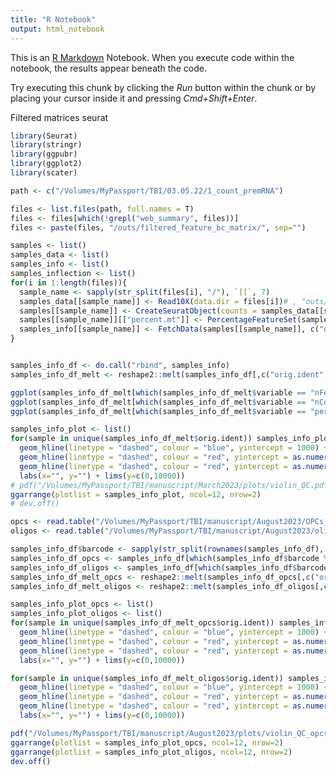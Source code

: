 ```yaml
---
title: "R Notebook"
output: html_notebook
---
```


This is an [R Markdown](http://rmarkdown.rstudio.com) Notebook. When you execute code within the notebook, the results appear beneath the code. 

Try executing this chunk by clicking the *Run* button within the chunk or by placing your cursor inside it and pressing *Cmd+Shift+Enter*. 

Filtered matrices seurat
```r
library(Seurat)
library(stringr)
library(ggpubr)
library(ggplot2)
library(scater)

path <- c("/Volumes/MyPassport/TBI/03.05.22/1_count_premRNA")

files <- list.files(path, full.names = T)
files <- files[which(!grepl("web_summary", files))]
files <- paste(files, "/outs/filtered_feature_bc_matrix/", sep="")

samples <- list()
samples_data <- list()
samples_info <- list()
samples_inflection <- list()
for(i in 1:length(files)){
  sample_name <- sapply(str_split(files[i], "/"), `[[`, 7)
  samples_data[[sample_name]] <- Read10X(data.dir = files[i])# , "outs/filtered_feature_bc_matrix/", sep="/")
  samples[[sample_name]] <- CreateSeuratObject(counts = samples_data[[sample_name]], project = sample_name, min.cells = 3, min.features = 200)
  samples[[sample_name]][["percent.mt"]] <- PercentageFeatureSet(samples[[sample_name]], pattern = "^MT-")
  samples_info[[sample_name]] <- FetchData(samples[[sample_name]], c("orig.ident", "nFeature_RNA", "nCount_RNA", "percent.mt"))
}


samples_info_df <- do.call("rbind", samples_info)
samples_info_df_melt <- reshape2::melt(samples_info_df[,c("orig.ident", "nFeature_RNA", "nCount_RNA", "percent.mt")], by="orig.ident", measure.vars = c("nFeature_RNA", "nCount_RNA", "percent.mt"))

ggplot(samples_info_df_melt[which(samples_info_df_melt$variable == "nFeature_RNA"),], aes(x=orig.ident, y=value, fill=variable)) + geom_violin()+ geom_boxplot(width=0.1)  + theme_classic()+ theme(axis.text.x = element_text(angle = 90, vjust = 0.5, hjust=1)) + labs(y="", x="", fill="") + geom_hline(linetype = "dashed", colour = "blue", yintercept = 1000)
ggplot(samples_info_df_melt[which(samples_info_df_melt$variable == "nCount_RNA"),], aes(x=orig.ident, y=value, fill=variable)) + geom_violin() + theme_classic()+ theme(axis.text.x = element_text(angle = 90, vjust = 0.5, hjust=1)) + labs(y="", x="", fill="")
ggplot(samples_info_df_melt[which(samples_info_df_melt$variable == "percent.mt"),], aes(x=orig.ident, y=value, fill=variable)) + geom_violin() + theme_classic()+ theme(axis.text.x = element_text(angle = 90, vjust = 0.5, hjust=1)) + labs(y="", x="", fill="")

samples_info_plot <- list()
for(sample in unique(samples_info_df_melt$orig.ident)) samples_info_plot[[sample]] <- ggplot(samples_info_df_melt[which(samples_info_df_melt$variable == "nFeature_RNA" & samples_info_df_melt$orig.ident == sample),], aes(x=orig.ident, y=value)) + geom_violin() + theme_classic() + geom_point(y= mean(samples_info_df_melt[which(samples_info_df_melt$variable == "nFeature_RNA" & samples_info_df_melt$orig.ident == sample),"value"])) + 
  geom_hline(linetype = "dashed", colour = "blue", yintercept = 1000) + 
  geom_hline(linetype = "dashed", colour = "red", yintercept = as.numeric(attr(scater::isOutlier(samples[[sample]]$nFeature_RNA, nmads=3, type = "both", log=T)["outlier.filter"], "thresholds")["lower"])) + 
  geom_hline(linetype = "dashed", colour = "red", yintercept = as.numeric(attr(scater::isOutlier(samples[[sample]]$nFeature_RNA, nmads=3, type = "both", log=T)["outlier.filter"], "thresholds")["higher"])) + 
  labs(x="", y="") + lims(y=c(0,10000))
# pdf("/Volumes/MyPassport/TBI/manuscript/March2023/plots/violin_QC.pdf", width = 14)
ggarrange(plotlist = samples_info_plot, ncol=12, nrow=2)
# dev.off()
```
```r
opcs <- read.table("/Volumes/MyPassport/TBI/manuscript/August2023/OPCs_barcodes.tsv")
oligos <- read.table("/Volumes/MyPassport/TBI/manuscript/August2023/oligos_barcodes.tsv")

samples_info_df$barcode <- sapply(str_split(rownames(samples_info_df), paste(as.character(samples_info_df$orig.ident), ".", sep="")), `[[`, 2)
samples_info_df_opcs <- samples_info_df[which(samples_info_df$barcode %in% opcs$V1),]
samples_info_df_oligos <- samples_info_df[which(samples_info_df$barcode %in% oligos$V1),]
samples_info_df_melt_opcs <- reshape2::melt(samples_info_df_opcs[,c("orig.ident", "nFeature_RNA", "nCount_RNA", "percent.mt")], by="orig.ident", measure.vars = c("nFeature_RNA", "nCount_RNA", "percent.mt"))
samples_info_df_melt_oligos <- reshape2::melt(samples_info_df_oligos[,c("orig.ident", "nFeature_RNA", "nCount_RNA", "percent.mt")], by="orig.ident", measure.vars = c("nFeature_RNA", "nCount_RNA", "percent.mt"))

samples_info_plot_opcs <- list()
samples_info_plot_oligos <- list()
for(sample in unique(samples_info_df_melt_opcs$orig.ident)) samples_info_plot_opcs[[sample]] <- ggplot(samples_info_df_melt_opcs[which(samples_info_df_melt_opcs$variable == "nFeature_RNA" & samples_info_df_melt_opcs$orig.ident == sample),], aes(x=orig.ident, y=value)) + geom_violin() + theme_classic() + geom_point(y= mean(samples_info_df_melt_opcs[which(samples_info_df_melt_opcs$variable == "nFeature_RNA" & samples_info_df_melt_opcs$orig.ident == sample),"value"])) + 
  geom_hline(linetype = "dashed", colour = "blue", yintercept = 1000) + 
  geom_hline(linetype = "dashed", colour = "red", yintercept = as.numeric(attr(scater::isOutlier(samples[[sample]]$nFeature_RNA, nmads=3, type = "both", log=T)["outlier.filter"], "thresholds")["lower"])) + 
  geom_hline(linetype = "dashed", colour = "red", yintercept = as.numeric(attr(scater::isOutlier(samples[[sample]]$nFeature_RNA, nmads=3, type = "both", log=T)["outlier.filter"], "thresholds")["higher"])) + 
  labs(x="", y="") + lims(y=c(0,10000))

for(sample in unique(samples_info_df_melt_oligos$orig.ident)) samples_info_plot_oligos[[sample]] <- ggplot(samples_info_df_melt_oligos[which(samples_info_df_melt_oligos$variable == "nFeature_RNA" & samples_info_df_melt_oligos$orig.ident == sample),], aes(x=orig.ident, y=value)) + geom_violin() + theme_classic() + geom_point(y= mean(samples_info_df_melt_oligos[which(samples_info_df_melt_oligos$variable == "nFeature_RNA" & samples_info_df_melt_oligos$orig.ident == sample),"value"])) + 
  geom_hline(linetype = "dashed", colour = "blue", yintercept = 1000) + 
  geom_hline(linetype = "dashed", colour = "red", yintercept = as.numeric(attr(scater::isOutlier(samples[[sample]]$nFeature_RNA, nmads=3, type = "both", log=T)["outlier.filter"], "thresholds")["lower"])) + 
  geom_hline(linetype = "dashed", colour = "red", yintercept = as.numeric(attr(scater::isOutlier(samples[[sample]]$nFeature_RNA, nmads=3, type = "both", log=T)["outlier.filter"], "thresholds")["higher"])) + 
  labs(x="", y="") + lims(y=c(0,10000))

pdf("/Volumes/MyPassport/TBI/manuscript/August2023/plots/violin_QC_opcs.pdf", width = 14)
ggarrange(plotlist = samples_info_plot_opcs, ncol=12, nrow=2)
ggarrange(plotlist = samples_info_plot_oligos, ncol=12, nrow=2)
dev.off()
```
```r

```

